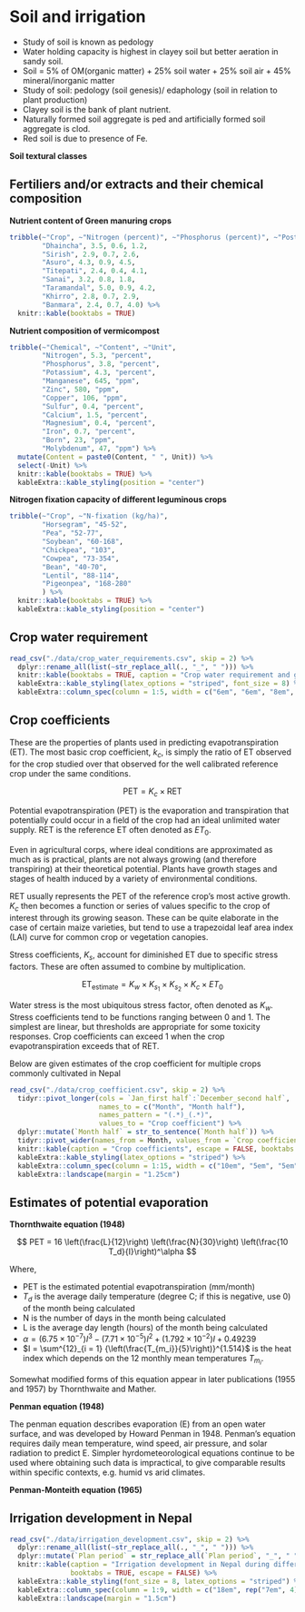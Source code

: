 
# Soil and irrigation

- Study of soil is known as pedology
- Water holding capacity is highest in clayey soil but better aeration in sandy soil.
- Soil = 5% of OM(organic matter) + 25% soil water + 25% soil air + 45% mineral/inorganic matter
- Study of soil: pedology (soil genesis)/ edaphology (soil in relation to plant production)
- Clayey soil is the bank of plant nutrient.
- Naturally formed soil aggregate is ped and artificially formed soil aggregate is clod.
- Red soil is due to presence of Fe.

**Soil textural classes**

## Fertiliers and/or extracts and their chemical composition

**Nutrient content of Green manuring crops**

```r
tribble(~"Crop", ~"Nitrogen (percent)", ~"Phosphorus (percent)", ~"Postassium (percent)", 
        "Dhaincha", 3.5, 0.6, 1.2, 
        "Sirish", 2.9, 0.7, 2.6, 
        "Asuro", 4.3, 0.9, 4.5, 
        "Titepati", 2.4, 0.4, 4.1, 
        "Sanai", 3.2, 0.8, 1.8, 
        "Taramandal", 5.0, 0.9, 4.2, 
        "Khirro", 2.8, 0.7, 2.9, 
        "Banmara", 2.4, 0.7, 4.0) %>% 
  knitr::kable(booktabs = TRUE)
```


**Nutrient composition of vermicompost**

```r
tribble(~"Chemical", ~"Content", ~"Unit",
        "Nitrogen", 5.3, "percent",
        "Phosphorus", 3.8, "percent",
        "Potassium", 4.3, "percent",
        "Manganese", 645, "ppm",
        "Zinc", 580, "ppm",
        "Copper", 106, "ppm",
        "Sulfur", 0.4, "percent", 
        "Calcium", 1.5, "percent", 
        "Magnesium", 0.4, "percent", 
        "Iron", 0.7, "percent", 
        "Born", 23, "ppm", 
        "Molybdenum", 47, "ppm") %>% 
  mutate(Content = paste0(Content, " ", Unit)) %>% 
  select(-Unit) %>% 
  knitr::kable(booktabs = TRUE) %>% 
  kableExtra::kable_styling(position = "center")
```

**Nitrogen fixation capacity of different leguminous crops**

```r
tribble(~"Crop", ~"N-fixation (kg/ha)", 
        "Horsegram", "45-52", 
        "Pea", "52-77", 
        "Soybean", "60-168", 
        "Chickpea", "103", 
        "Cowpea", "73-354", 
        "Bean", "40-70", 
        "Lentil", "88-114", 
        "Pigeonpea", "168-280"
        ) %>% 
  knitr::kable(booktabs = TRUE) %>% 
  kableExtra::kable_styling(position = "center")
```


## Crop water requirement

```r
read_csv("./data/crop_water_requirements.csv", skip = 2) %>% 
  dplyr::rename_all(list(~str_replace_all(., "_", " "))) %>% 
  knitr::kable(booktabs = TRUE, caption = "Crop water requirement and growth duration of major crops of Nepal", longtable = TRUE) %>% 
  kableExtra::kable_styling(latex_options = "striped", font_size = 8) %>% 
  kableExtra::column_spec(column = 1:5, width = c("6em", "6em", "8em", "8em", "20em"))
```


## Crop coefficients

These are the properties of plants used in predicting evapotranspiration (ET). The most basic crop coefficient, $k_c$, is simply the ratio of ET observed for the crop studied over that observed for the well calibrated reference crop under the same conditions.

$$
\mathrm{PET} = K_c \times \text{RET}
$$

Potential evapotranspiration (PET) is the evaporation and transpiration that potentially could occur in a field of the crop had an ideal unlimited water supply. RET is the reference ET often denoted as $ET_0$.

Even in agricultural corps, where ideal conditions are approximated as much as is practical, plants are not always growing (and therefore transpiring) at their theoretical potential. Plants have growth stages and stages of health induced by a variety of environmental conditions.

RET usually represents the PET of the reference crop's most active growth. $K_c$ then becomes a function or series of values specific to the crop of interest through its growing season. These can be quite elaborate in the case of certain maize varieties, but tend to use a trapezoidal leaf area index (LAI) curve for common crop or vegetation canopies.

Stress coefficients, $K_s$, account for diminished ET due to specific stress factors. These are often assumed to combine by multiplication.

$$
\mathrm{ET_{estimate}} = K_w \times K_{s_1} \times K_{s_2} \times K_c \times ET_0
$$

Water stress is the most ubiquitous stress factor, often denoted as $K_w$. Stress coefficients tend to be functions ranging between 0 and 1. The simplest are linear, but thresholds are appropriate for some toxicity responses. Crop coefficients can exceed 1 when the crop evapotranspiration exceeds that of RET. 

Below are given estimates of the crop coefficient for multiple crops commonly cultivated in Nepal

```r
read_csv("./data/crop_coefficient.csv", skip = 2) %>%
  tidyr::pivot_longer(cols = `Jan_first half`:`December_second half`, 
                      names_to = c("Month", "Month half"), 
                      names_pattern = "(.*)_(.*)", 
                      values_to = "Crop coefficient") %>%
  dplyr::mutate(`Month half` = str_to_sentence(`Month half`)) %>% 
  tidyr::pivot_wider(names_from = Month, values_from = `Crop coefficient`) %>% 
  knitr::kable(caption = "Crop coefficients", escape = FALSE, booktabs = TRUE) %>% 
  kableExtra::kable_styling(latex_options = "striped") %>%
  kableExtra::column_spec(column = 1:15, width = c("10em", "5em", "5em", rep("2em", times = 7), rep("3em", 5))) %>% 
  kableExtra::landscape(margin = "1.25cm")
```


## Estimates of potential evaporation

**Thornthwaite equation (1948)**

$$
PET = 16 \left(\frac{L}{12}\right) \left(\frac{N}{30}\right) \left(\frac{10 T_d}{I}\right)^\alpha
$$

Where,

  - PET is the estimated potential evapotranspiration (mm/month)
  - $T_d$ is the average daily temperature (degree C; if this is negative, use 0) of the month being calculated
  - N is the number of days in the month being calculated
  - L is the average day length (hours) of the month being calculated
  - $\alpha = (6.75 \times 10^{-7})I^3 - (7.71 \times 10^{-5})I^2 + (1.792 \times 10^{-2})I + 0.49239$
  - $I = \sum^{12}_{i = 1} {\left(\frac{T_{m_i}}{5}\right)}^{1.514}$ is the heat index which depends on the 12 monthly mean temperatures $T_{m_i}$.
  
Somewhat modified forms of this equation appear in later publications (1955 and 1957) by Thornthwaite and Mather.

**Penman equation (1948)**

The penman equation describes evaporation (E) from an open water surface, and was developed by Howard Penman in 1948. Penman's equation requires daily mean temperature, wind speed, air pressure, and solar radiation to predict E. Simpler hyrdometeorological equations continue to be used where obtaining such data is impractical, to give comparable results within specific contexts, e.g. humid vs arid climates.

**Penman-Monteith equation (1965)**

## Irrigation development in Nepal

```r
read_csv("./data/irrigation_development.csv", skip = 2) %>% 
  dplyr::rename_all(list(~str_replace_all(., "_", " "))) %>% 
  dplyr::mutate(`Plan period` = str_replace_all(`Plan period`, "_", " ")) %>% 
  knitr::kable(caption = "Irrigation development in Nepal during different period plans", 
               booktabs = TRUE, escape = FALSE) %>% 
  kableExtra::kable_styling(font_size = 8, latex_options = "striped") %>% 
  kableExtra::column_spec(column = 1:9, width = c("18em", rep("7em", 4), "5em", "5em", "5em", "5em")) %>% 
  kableExtra::landscape(margin = "1.5cm")
```
